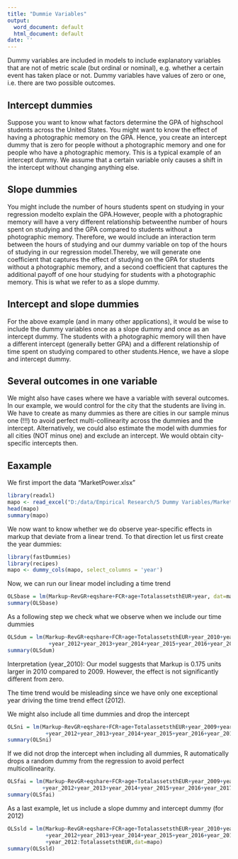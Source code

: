 ---
title: "Dummie Variables"
output:
  word_document: default
  html_document: default
date: ''
---

Dummy variables are included in models to include explanatory variables that are not of metric scale (but ordinal or nominal), e.g. whether a certain event has taken place or not. Dummy variables have values of zero or one, i.e. there are two possible outcomes.

## Intercept dummies

Suppose you want to know what factors determine the GPA of highschool students across the United States. You might want to know the effect of having a photographic memory on the GPA. Hence, you create an intercept dummy that is zero for people without a photographic memory and one for people who have a photographic memory. This is a typical example of an intercept dummy. We assume that a certain variable only causes a shift in the intercept without changing anything else.

## Slope dummies

You might include the number of hours students spent on studying in your regression modelto explain the GPA.However, people with a photographic memory will have a very different relationship betweenthe number of hours spent on studying and the GPA compared to students without a photographic memory. Therefore, we would include an interaction term between the hours of studying and our dummy variable on top of the hours of studying in our regression model.Thereby, we will generate one coefficient that captures the effect of studying on the GPA for students without a photographic memory, and a second coefficient that captures the additional payoff of one hour studying for students with a photographic memory. This is what we refer to as a slope dummy.

## Intercept and slope dummies

For the above example (and in many other applications), it would be wise to include the dummy variables once as a slope dummy and once as an intercept dummy. The students with a photographic memory will then have a different intercept (generally better GPA) and a different relationship of time spent on studying compared to other students.Hence, we have a slope and intercept dummy.

## Several outcomes in one variable

We might also have cases where we have a variable with several outcomes. In our example, we would control for the city that the students are living in. We have to create as many dummies as there are cities in our sample minus one (!!!) to avoid perfect multi-collinearity across the dummies and the intercept. Alternatively, we could also estimate the model with dummies for all cities (NOT minus one) and exclude an intercept. We would obtain city-specific intercepts then.

## Eaxample

We first import the data "MarketPower.xlsx"

```{r}
library(readxl)
mapo <- read_excel("D:/data/Empirical Research/5 Dummy Variables/MarketPower.xlsx")
head(mapo)
summary(mapo)
```

We now want to know whether we do observe year-specific effects in markup that deviate from a linear trend. To that direction let us first create the year dummies:

```{r message=FALSE, warning=FALSE}
library(fastDummies)
library(recipes)
mapo <- dummy_cols(mapo, select_columns = 'year')
```

Now, we can run our linear model including a time trend

```{r}
OLSbase = lm(Markup~RevGR+eqshare+FCR+age+TotalassetsthEUR+year, dat=mapo)
summary(OLSbase)
```

As a following step we check what we observe when we include our time dummies

```{r}
OLSdum = lm(Markup~RevGR+eqshare+FCR+age+TotalassetsthEUR+year_2010+year_2011
             +year_2012+year_2013+year_2014+year_2015+year_2016+year_2017,dat=mapo)
summary(OLSdum)
```

Interpretation (year_2010): Our model suggests that Markup is 0.175 units larger in 2010 compared to 2009. However, the effect is not significantly different from zero.

The time trend would be misleading since we have only one exceptional year driving the time trend effect (2012).

We might also include all time dummies and drop the intercept

```{r}
OLSni = lm(Markup~RevGR+eqshare+FCR+age+TotalassetsthEUR+year_2009+year_2010+year_2011
            +year_2012+year_2013+year_2014+year_2015+year_2016+year_2017-1,dat=mapo)
summary(OLSni)
```

If we did not drop the intercept when including all dummies, R automatically drops a random dummy from the regression to avoid perfect multicollinearity.

```{r}
OLSfai = lm(Markup~RevGR+eqshare+FCR+age+TotalassetsthEUR+year_2009+year_2010+year_2011
           +year_2012+year_2013+year_2014+year_2015+year_2016+year_2017,dat=mapo)
summary(OLSfai)
```

As a last example, let us include a slope dummy and intercept dummy (for 2012)

```{r}
OLSsld = lm(Markup~RevGR+eqshare+FCR+age+TotalassetsthEUR+year_2010+year_2011
            +year_2012+year_2013+year_2014+year_2015+year_2016+year_2017
            +year_2012:TotalassetsthEUR,dat=mapo)
summary(OLSsld)
```

